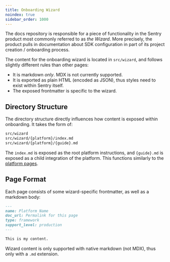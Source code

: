 ```yaml
---
title: Onboarding Wizard
noindex: true
sidebar_order: 1000
---
```


The docs repository is responsible for a piece of functionality in the Sentry product most commonly referred to as _the Wizard_. More precisely, the product pulls in documentation about SDK configuration in part of its project creation / onboarding process.

The content for the onboarding wizard is located in `src/wizard`, and follows slightly different rules than other pages:

- It is markdown _only_. MDX is not currently supported.
- It is exported as plain HTML (encoded as JSON), thus styles need to exist within Sentry itself.
- The exposed frontmatter is specific to the wizard.

## Directory Structure

The directory structure directly influences how content is exposed within onboarding. It takes the form of:

```bash
src/wizard
src/wizard/{platform}/index.md
src/wizard/{platform}/{guide}.md
```

The `index.md` is exposed as the root platform instructions, and `{guide}.md` is exposed as a child integration of the platform. This functions similarly to the [platform pages](../platforms).

## Page Format

Each page consists of some wizard-specific frontmatter, as well as a markdown body:

```markdown {filename:src/wizard/platform/index.md}
---
name: Platform Name
doc_url: Permalink for this page
type: framework
support_level: production
---

This is my content.
```

<Note>

Wizard content is only supported with native markdown (not MDX), thus only with a `.md` extension.

</Note>
